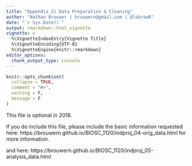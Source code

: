 ```yaml
---
title: "Appendix 2) Data Preparation & Cleaning"
author: "Nathan Brouwer | brouwern@gmail.com | @lobrowR"
date: "`r Sys.Date()`"
output: rmarkdown::html_vignette
vignette: >
  %\VignetteIndexEntry{Vignette Title}
  %\VignetteEncoding{UTF-8}
  %\VignetteEngine{knitr::rmarkdown}
editor_options: 
  chunk_output_type: console
---
```


```r
knitr::opts_chunk$set(
  collapse = TRUE,
  comment = "#>",
  warning = F,
  message = F
)
```


This file is optional in 2018.

If you do include this file, please include the basic information requested here: https://brouwern.github.io/BIOSC_1120/indproj_04-orig_data.html for more information.

and here:
https://brouwern.github.io/BIOSC_1120/indproj_05-analysis_data.html
